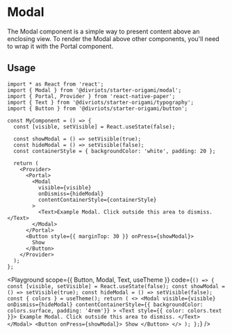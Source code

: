

# Modal

The Modal component is a simple way to present content above an enclosing view. To render the Modal above other components, you'll need to wrap it with the Portal component.

## Usage

```tsx
import * as React from 'react';
import { Modal } from '@divriots/starter-origami/modal';
import { Portal, Provider } from 'react-native-paper';
import { Text } from '@divriots/starter-origami/typography';
import { Button } from '@divriots/starter-origami/button';

const MyComponent = () => {
  const [visible, setVisible] = React.useState(false);

  const showModal = () => setVisible(true);
  const hideModal = () => setVisible(false);
  const containerStyle = { backgroundColor: 'white', padding: 20 };

  return (
    <Provider>
      <Portal>
        <Modal
          visible={visible}
          onDismiss={hideModal}
          contentContainerStyle={containerStyle}
        >
          <Text>Example Modal. Click outside this area to dismiss.</Text>
        </Modal>
      </Portal>
      <Button style={{ marginTop: 30 }} onPress={showModal}>
        Show
      </Button>
    </Provider>
  );
};
```

<Playground
  scope={{ Button, Modal, Text, useTheme }}
  code={`
() => {
  const [visible, setVisible] = React.useState(false);
  const showModal = () => setVisible(true);
  const hideModal = () => setVisible(false);
  const { colors } = useTheme();
  return (
    <>
      <Modal
        visible={visible}
        onDismiss={hideModal}
        contentContainerStyle={{ backgroundColor: colors.surface, padding: '4rem'}}
      >
        <Text style={{ color: colors.text }}>
          Example Modal. Click outside this area to dismiss.
        </Text>
      </Modal>
      <Button onPress={showModal}>
        Show
      </Button>
    </>
  );
};
`}
/>
